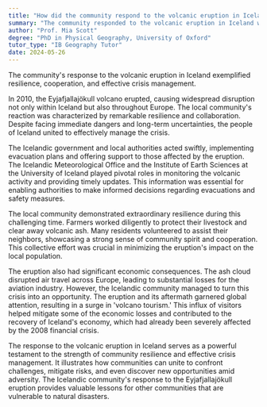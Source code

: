 ```yaml
---
title: "How did the community respond to the volcanic eruption in Iceland?"
summary: "The community responded to the volcanic eruption in Iceland with resilience, cooperation, and effective crisis management."
author: "Prof. Mia Scott"
degree: "PhD in Physical Geography, University of Oxford"
tutor_type: "IB Geography Tutor"
date: 2024-05-26
---
```


The community's response to the volcanic eruption in Iceland exemplified resilience, cooperation, and effective crisis management.

In 2010, the Eyjafjallajökull volcano erupted, causing widespread disruption not only within Iceland but also throughout Europe. The local community's reaction was characterized by remarkable resilience and collaboration. Despite facing immediate dangers and long-term uncertainties, the people of Iceland united to effectively manage the crisis.

The Icelandic government and local authorities acted swiftly, implementing evacuation plans and offering support to those affected by the eruption. The Icelandic Meteorological Office and the Institute of Earth Sciences at the University of Iceland played pivotal roles in monitoring the volcanic activity and providing timely updates. This information was essential for enabling authorities to make informed decisions regarding evacuations and safety measures.

The local community demonstrated extraordinary resilience during this challenging time. Farmers worked diligently to protect their livestock and clear away volcanic ash. Many residents volunteered to assist their neighbors, showcasing a strong sense of community spirit and cooperation. This collective effort was crucial in minimizing the eruption's impact on the local population.

The eruption also had significant economic consequences. The ash cloud disrupted air travel across Europe, leading to substantial losses for the aviation industry. However, the Icelandic community managed to turn this crisis into an opportunity. The eruption and its aftermath garnered global attention, resulting in a surge in 'volcano tourism.' This influx of visitors helped mitigate some of the economic losses and contributed to the recovery of Iceland's economy, which had already been severely affected by the 2008 financial crisis.

The response to the volcanic eruption in Iceland serves as a powerful testament to the strength of community resilience and effective crisis management. It illustrates how communities can unite to confront challenges, mitigate risks, and even discover new opportunities amid adversity. The Icelandic community's response to the Eyjafjallajökull eruption provides valuable lessons for other communities that are vulnerable to natural disasters.
    